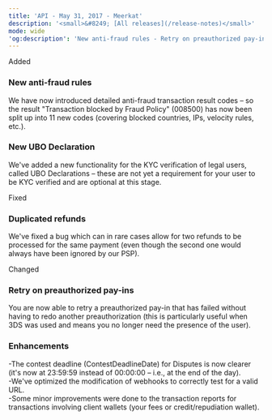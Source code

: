 ```yaml
---
title: 'API - May 31, 2017 - Meerkat'  
description: '<small>&#8249; [All releases](/release-notes)</small>'  
mode: wide  
'og:description': 'New anti-fraud rules - Retry on preauthorized pay-ins - New UBO Declaration - Duplicated refunds - Enhancements'  
---
```

  
  <div class="pill pill-green">Added</div> 
  
### New anti-fraud rules  

We have now introduced detailed anti-fraud transaction result codes – so the result "Transaction blocked by Fraud Policy" (008500) has now been split up into 11 new codes (covering blocked countries, IPs, velocity rules, etc.). 
  
### New UBO Declaration  

We've added a new functionality for the KYC verification of legal users, called UBO Declarations – these are not yet a requirement for your user to be KYC verified and are optional at this stage.  
  <div class="pill pill-orange">Fixed</div> 
  
### Duplicated refunds  

We've fixed a bug which can in rare cases allow for two refunds to be processed for the same payment (even though the second one would always have been ignored by our PSP).  
  <div class="pill pill-blue">Changed</div> 
  
### Retry on preauthorized pay-ins  

You are now able to retry a preauthorized pay-in that has failed without having to redo another preauthorization (this is particularly useful when 3DS was used and means you no longer need the presence of the user). 
  
### Enhancements  
-The contest deadline (ContestDeadlineDate) for Disputes is now clearer (it's now at 23:59:59 instead of 00:00:00 – i.e., at the end of the day).  
-We've optimized the modification of webhooks to correctly test for a valid URL.  
-Some minor improvements were done to the transaction reports for transactions involving client wallets (your fees or credit/repudiation wallet).
